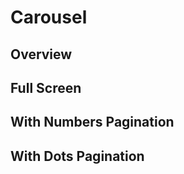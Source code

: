 
<Meta of={IndexStories} />

# Carousel

## Overview

<Canvas>
  <Story of={IndexStories.Overview} />
</Canvas>

## Full Screen

<Canvas>
  <Story of={IndexStories.FullScreen} />
</Canvas>

## With Numbers Pagination

<Canvas>
  <Story of={IndexStories.WithNumbersPagination} />
</Canvas>

## With Dots Pagination

<Canvas>
  <Story of={IndexStories.WithDotsPagination} />
</Canvas>
